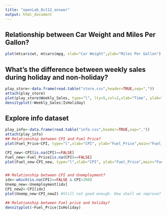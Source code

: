 ```yaml
---
title: "openLab_Oct12_answer"
output: html_document
---
```


## Relationship between Car Weight and Miles Per Gallon?
```r
plot(mtcars$wt, mtcars$mpg, xlab="Car Weight",ylab="Miles Per Gallon")
```


## What's the difference between weekly sales during holiday and non-holiday?
```r
play_store<-data.frame(read.table("store.csv",header=TRUE,sep=","))
attach(play_store)
plot(play_store$Weekly_Sales, type="l", lty=5,col=2,xlab="Time", ylab="Weekly Sales",main="Weekly Sales - Walmart")
densityplot(~Weekly_Sales|IsHoliday)
```

## Explore info dataset
```r
play_info<-data.frame(read.table("info.csv",header=TRUE,sep=","))
attach(play_info)
## Relationship between CPI and Fuel Price?
plot(Fuel_Price~CPI, type="l",xlab="CPI", ylab="Fuel_Price",main="Fuel_Price - CPI")

CPI_new<-CPI[is.na(CPI)==FALSE]
Fuel_new<-Fuel_Price[is.na(CPI)==FALSE]
plot(Fuel_new~CPI_new, type="l",xlab="CPI", ylab="Fuel_Price",main="Fuel_Price - CPI")


## Relationship between CPI and Unemployment?
idx<-which(is.na(CPI)==FALSE & CPI>200)
Unemp_new<-Unemployment[idx]
CPI_new2<-CPI[idx]
plot(Unemp_new~CPI_new2) #Still not good enough. How shall we improve?

## Relationship between Fuel price and holiday?
densityplot(~Fuel_Price|IsHoliday)

```

